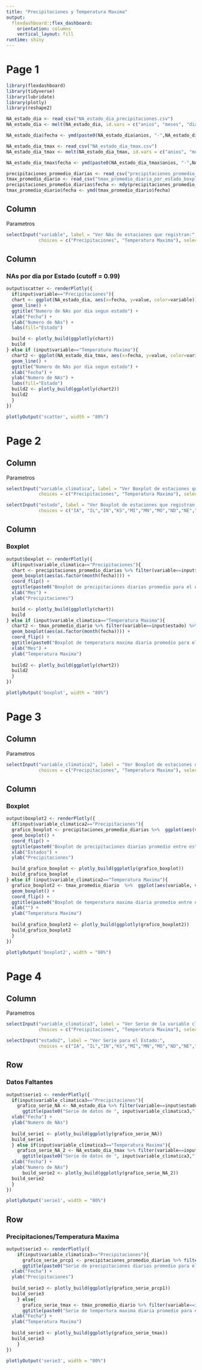 ---
title: "Precipitaciones y Temperatura Maxima"
output: 
  flexdashboard::flex_dashboard:
    orientation: columns
    vertical_layout: fill
runtime: shiny
---

Page 1 {data-orientation=columns}
=====================================     


```{r setup, include=FALSE}
library(flexdashboard)
library(tidyverse)
library(lubridate)
library(plotly)
library(reshape2)

NA_estado_dia <- read_csv("NA_estado_dia_precipitaciones.csv")
NA_estado_dia <- melt(NA_estado_dia, id.vars = c("anios", "meses", "dias"))

NA_estado_dia$fecha <- ymd(paste0(NA_estado_dia$anios, "-",NA_estado_dia$meses, "-",NA_estado_dia$dias))

NA_estado_dia_tmax <- read_csv("NA_estado_dia_tmax.csv")
NA_estado_dia_tmax <- melt(NA_estado_dia_tmax, id.vars = c("anios", "meses", "dias"))

NA_estado_dia_tmax$fecha <- ymd(paste0(NA_estado_dia_tmax$anios, "-",NA_estado_dia_tmax$meses, "-",NA_estado_dia_tmax$dias))

precipitaciones_promedio_diarias <- read_csv("precipitaciones_promedio_diarias_por_estado_boxplot.csv")
tmax_promedio_diario <- read_csv("tmax_promedio_diaria_por_estado_boxplot.csv")
precipitaciones_promedio_diarias$fecha <- mdy(precipitaciones_promedio_diarias$fecha)
tmax_promedio_diario$fecha <- ymd(tmax_promedio_diario$fecha)


```

Column {.sidebar}
-----------------------------------------------------------------------

Parametros

```{r}
selectInput("variable", label = "Ver NAs de estaciones que registran:",
            choices = c("Precipitaciones", "Temperatura Maxima"), selected = "Precipitaciones")
```

Column {data-width=350}
-----------------------------------------------------------------------

### NAs por dia por Estado (cutoff = 0.99)

```{r}
output$scatter <- renderPlotly({
  if(input$variable=="Precipitaciones"){
  chart <- ggplot(NA_estado_dia, aes(x=fecha, y=value, color=variable)) +
  geom_line() + 
  ggtitle("Numero de NAs por dia segun estado") +
  xlab("Fecha") +
  ylab("Numero de NAs") + 
  labs(fill="Estado") 

  build <- plotly_build(ggplotly(chart))
  build
} else if (input$variable=="Temperatura Maxima"){
  chart2 <- ggplot(NA_estado_dia_tmax, aes(x=fecha, y=value, color=variable)) +
  geom_line() + 
  ggtitle("Numero de NAs por dia segun estado") +
  xlab("Fecha") +
  ylab("Numero de NAs") + 
  labs(fill="Estado") 
  build2 <- plotly_build(ggplotly(chart2))
  build2
  }
})

plotlyOutput('scatter', width = "80%")
```

Page 2 {data-orientation=rows}
=====================================     
   
Column {.sidebar}
-----------------------------------------------------------------------

Parametros

```{r}
selectInput("variable_climatica", label = "Ver Boxplot de estaciones que registran:",
            choices = c("Precipitaciones", "Temperatura Maxima"), selected = "Temperatura Maxima")

selectInput("estado", label = "Ver Boxplot de estaciones que registran:",
            choices = c("IA", "IL","IN","KS","MI","MN","MO","ND","NE","OH","SD","WI"), selected = "IA")
```

Column {data-width=350}
-----------------------------------------------------------------------


### Boxplot

```{r}
output$boxplot <- renderPlotly({
  if(input$variable_climatica=="Precipitaciones"){
  chart <- precipitaciones_promedio_diarias %>% filter(variable==input$estado) %>%  ggplot(aes(aes(as.factor(month(fecha))), value)) +
  geom_boxplot(aes(as.factor(month(fecha)))) +
  coord_flip() +
  ggtitle(paste0("Boxplot de precipitaciones diarias promedio para el estado", input$estado)) +
  xlab("Mes") +
  ylab("Precipitaciones")

  build <- plotly_build(ggplotly(chart))
  build
} else if (input$variable_climatica=="Temperatura Maxima"){
  chart2 <- tmax_promedio_diario %>% filter(variable==input$estado) %>%  ggplot(aes(aes(as.factor(month(fecha))), value)) +
  geom_boxplot(aes(as.factor(month(fecha)))) +
  coord_flip() +
  ggtitle(paste0("Boxplot de temperatura maxima diaria promedio para el estado", input$estado)) +
  xlab("Mes") +
  ylab("Temperatura Maxima")
    
  build2 <- plotly_build(ggplotly(chart2))
  build2
  }
})

plotlyOutput('boxplot', width = "80%")

```

Page 3 {data-orientation=rows}
=====================================     
   
Column {.sidebar}
-----------------------------------------------------------------------

Parametros

```{r}
selectInput("variable_climatica2", label = "Ver Boxplot de estaciones que registran:",
            choices = c("Precipitaciones", "Temperatura Maxima"), selected = "Temperatura Maxima")
```

Column {data-width=350}
-----------------------------------------------------------------------


### Boxplot

```{r}
output$boxplot2 <- renderPlotly({
  if(input$variable_climatica2=="Precipitaciones"){
  grafico_boxplot <- precipitaciones_promedio_diarias %>%  ggplot(aes(variable, value)) +
  geom_boxplot() +
  coord_flip() +
  ggtitle(paste0("Boxplot de precipitaciones diarias promedio entre estados")) +
  xlab("Estados") +
  ylab("Precipitaciones")

  build_grafico_boxplot <- plotly_build(ggplotly(grafico_boxplot))
  build_grafico_boxplot
} else if (input$variable_climatica2=="Temperatura Maxima"){
  grafico_boxplot2 <- tmax_promedio_diario  %>%  ggplot(aes(variable, value)) +
  geom_boxplot() +
  coord_flip() +
  ggtitle(paste0("Boxplot de temperatura maxima diaria promedio entre estado")) +
  xlab("") +
  ylab("Temperatura Maxima")
    
  build_grafico_boxplot2 <- plotly_build(ggplotly(grafico_boxplot2))
  build_grafico_boxplot2
  }
})

plotlyOutput('boxplot2', width = "80%")

```

Page 4 {data-orientation=rows}
=====================================     
   
Column {.sidebar}
-----------------------------------------------------------------------

Parametros

```{r}
selectInput("variable_climatica3", label = "Ver Serie de la variable climática:",
            choices = c("Precipitaciones", "Temperatura Maxima"), selected = "Temperatura Maxima")

selectInput("estado2", label = "Ver Serie para el Estado:",
            choices = c("IA", "IL","IN","KS","MI","MN","MO","ND","NE","OH","SD","WI"), selected = "IA")

```

Row {}
-----------------------------------------------------------------------
### Datos Faltantes

```{r}
output$serie1 <- renderPlotly({
  if(input$variable_climatica3=="Precipitaciones"){
    grafico_serie_NA <- NA_estado_dia %>% filter(variable==input$estado2) %>% ggplot(aes(fecha, value)) + geom_line() +
      ggtitle(paste0("Serie de datos de ", input$variable_climatica3," faltantes por dia para el estado ", input$estado2)) +
  xlab("Fecha") +
  ylab("Numero de NAs")
  
  build_serie1 <- plotly_build(ggplotly(grafico_serie_NA))
  build_serie1
  } else if(input$variable_climatica3=="Temperatura Maxima"){
    grafico_serie_NA_2 <- NA_estado_dia_tmax %>% filter(variable==input$estado2) %>% ggplot(aes(fecha, value)) + geom_line() +
      ggtitle(paste0("Serie de datos de ", input$variable_climatica3," faltantes por dia para el estado ", input$estado2)) +
  xlab("Fecha") +
  ylab("Numero de NAs")
      build_serie2 <- plotly_build(ggplotly(grafico_serie_NA_2))
  build_serie2
  }
})

plotlyOutput('serie1', width = "80%")

```


Row {}
-----------------------------------------------------------------------
### Precipitaciones/Temperatura Maxima

```{r}
output$serie3 <- renderPlotly({
    if(input$variable_climatica3=="Precipitaciones"){
      grafico_serie_prcp1 <- precipitaciones_promedio_diarias %>% filter(variable==input$estado2) %>% ggplot(aes(fecha, value)) + geom_line() +
      ggtitle(paste0("Serie de precipitaciones diarias promedio para el estado ", input$estado2)) +
  xlab("Fecha") +
  ylab("Precipitaciones")
  
  build_serie3 <- plotly_build(ggplotly(grafico_serie_prcp1))
  build_serie3
    } else{
      grafico_serie_tmax <- tmax_promedio_diario %>% filter(variable==input$estado2) %>% ggplot(aes(fecha, value)) + geom_line() +
      ggtitle(paste0("Serie de tempertura maxima diaria promedio para el estado ", input$estado2)) +
  xlab("Fecha") +
  ylab("Temperatura Maxima")
  
  build_serie3 <- plotly_build(ggplotly(grafico_serie_tmax))
  build_serie3
    }
})

plotlyOutput('serie3', width = "80%")

```

